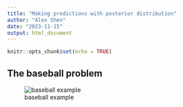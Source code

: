 ```yaml
---
title: "Making predictions with posterior distribution"
author: "Alex Shen"
date: "2023-11-15"
output: html_document
---
```


```r
knitr::opts_chunk$set(echo = TRUE)
```


## The baseball problem
![baseball example](Monte Carlo Method/fig/Baseball.png)